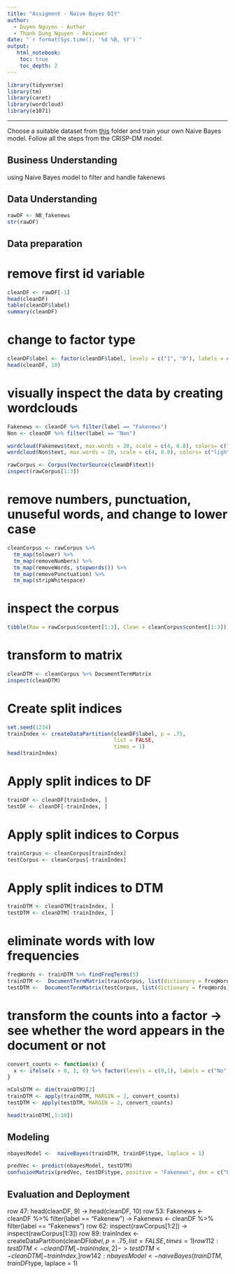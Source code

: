 ---
title: "Assigment - Naive Bayes DIY"
author:
  - Duyen Nguyen - Author
  - Thanh Dung Nguyen - Reviewer
date: "`r format(Sys.time(), '%d %B, %Y')`"
output:
   html_notebook:
    toc: true
    toc_depth: 2
---

```{r}
library(tidyverse)
library(tm)
library(caret)
library(wordcloud)
library(e1071)
```
---

Choose a suitable dataset from [this](https://github.com/HAN-M3DM-Data-Mining/assignments/tree/master/datasets) folder and train your own Naive Bayes model. Follow all the steps from the CRISP-DM model.


## Business Understanding
using Naive Bayes model to filter and handle fakenews

## Data Understanding

```{r}
rawDF <- NB_fakenews
str(rawDF)

```
## Data preparation
# remove first id variable
```{r}
cleanDF <- rawDF[-1]
head(cleanDF)
table(cleanDF$label)
summary(cleanDF)
```

# change to factor type
```{r}
cleanDF$label <- factor(cleanDF$label, levels = c("1", "0"), labels = c("Fakenews", "Non")) %>% relevel("Non")
head(cleanDF, 10)
```


# visually inspect the data by creating wordclouds
```{r}
Fakenews <- cleanDF %>% filter(label == "Fakenews")
Non <- cleanDF %>% filter(label == "Non")

wordcloud(Fakenews$text, max.words = 20, scale = c(4, 0.8), colors= c("indianred1","indianred2","indianred3","indianred"))
wordcloud(Non$text, max.words = 20, scale = c(4, 0.8), colors= c("lightsteelblue1","lightsteelblue2","lightsteelblue3","lightsteelblue"))
```

```{r}
rawCorpus <- Corpus(VectorSource(cleanDF$text))
inspect(rawCorpus[1:3])
```

# remove numbers, punctuation, unuseful words, and change to lower case
```{r}
cleanCorpus <- rawCorpus %>% 
  tm_map(tolower) %>% 
  tm_map(removeNumbers) %>% 
  tm_map(removeWords, stopwords()) %>% 
  tm_map(removePunctuation) %>% 
  tm_map(stripWhitespace)
```
# inspect the corpus
```{r}
tibble(Raw = rawCorpus$content[1:3], Clean = cleanCorpus$content[1:3])
```

# transform to matrix
```{r}
cleanDTM <- cleanCorpus %>% DocumentTermMatrix
inspect(cleanDTM)
```
# Create split indices
```{r}
set.seed(1234)
trainIndex <- createDataPartition(cleanDF$label, p = .75, 
                                  list = FALSE, 
                                  times = 1)
head(trainIndex)
```

# Apply split indices to DF
```{r}
trainDF <- cleanDF[trainIndex, ]
testDF <- cleanDF[-trainIndex, ]
```


# Apply split indices to Corpus
```{r}

trainCorpus <- cleanCorpus[trainIndex]
testCorpus <- cleanCorpus[-trainIndex]
```


# Apply split indices to DTM
```{r}

trainDTM <- cleanDTM[trainIndex, ]
testDTM <- cleanDTM[-trainIndex, ]
```

# eliminate words with low frequencies
```{r}
freqWords <- trainDTM %>% findFreqTerms(5)
trainDTM <-  DocumentTermMatrix(trainCorpus, list(dictionary = freqWords))
testDTM <-  DocumentTermMatrix(testCorpus, list(dictionary = freqWords))
```

# transform the counts into a factor -> see whether the word appears in the document or not
```{r}
convert_counts <- function(x) {
  x <- ifelse(x > 0, 1, 0) %>% factor(levels = c(0,1), labels = c("No", "Yes"))
}
```

```{r}
nColsDTM <- dim(trainDTM)[2]
trainDTM <- apply(trainDTM, MARGIN = 2, convert_counts)
testDTM <- apply(testDTM, MARGIN = 2, convert_counts)
```

```{r}
head(trainDTM[,1:10])
```


## Modeling
```{r}
nbayesModel <-  naiveBayes(trainDTM, trainDF$type, laplace = 1)
```

```{r}
predVec <- predict(nbayesModel, testDTM)
confusionMatrix(predVec, testDF$type, positive = "Fakenews", dnn = c("Prediction", "True"))
```


## Evaluation and Deployment
row 47:  head(cleanDF, 9) -> head(cleanDF, 10)
row 53:  Fakenews <- cleanDF %>% filter(label == "Fakenew") -> Fakenews <- cleanDF %>% filter(label == "Fakenews")
row 62:  inspect(rawCorpus[1:2]) -> inspect(rawCorpus[1:3])
row 89:  trainIndex <- createDataPartition(cleanDF$label, p = .75, 
                                  list = FALSE, 
                                  times = 1)
row 112: testDTM <- cleanDTM[-trainIndex, 2] -> testDTM <- cleanDTM[-trainIndex, ]
row 142: nbayesModel <-  naiveBayes(trainDTM, trainDF$type, laplace = 1)
